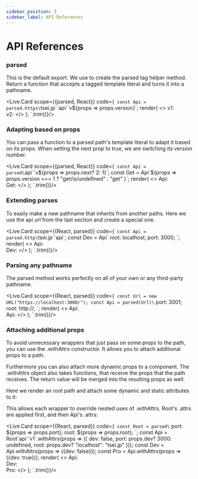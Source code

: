 ---
sidebar_position: 3
sidebar_label: API References
---

# API References

### parsed

This is the default export. We use to create the parsed tag helper method.
Return a function that accepts a tagged template literal and turns it into a pathname.


<Live.Card scope={{parsed, React}} code={`
const Api = parsed.https\`tsei.jp\`\`api\`\`v\${props => props.version}\`;
render(
  <>
    v1: <Api version={1}/> <br/>
    v2: <Api version={2}/>
  </>
);
`.trim()}/>

### Adapting based on props

You can pass a function to a parsed path's template literal to adapt it based on its props.
When setting the next prop to true, we are switching its version number.

<Live.Card scope={{parsed, React}} code={`
const Api = parsed\`api\`\`v\${props => props.next? 2: 1}\`;
const Get = Api\`\${props =>
  props.version === 1
    ? "get/is/undefined"
    : "get"
}\`;
render(
  <>
    Api: <Api/> <br/>
    Get: <Get next/>
  </>
);
`.trim()}/>

### Extending parses

To easily make a new pathname that inherits from another paths.
Here we use the api url from the last section and create a special one.


<Live.Card scope={{React, parsed}} code={`
const Api = parsed.http\`tsei.jp\`\`api\`;
const Dev = Api\`
  root: localhost;
  port: 3000;
\`;
render(
  <>
    Api: <Api/> <br/>
    Dev: <Dev/>
  </>
);
`.trim()}/>

### Parsing any pathname

The parsed method works perfectly on all of your own or any third-party pathname.

<Live.Card scope={{React, parsed}} code={`
const Url = new URL("https://localhost:3000/");
const Api = parsed(Url)\`
  port: 3001;
  root: http://;
\`;
render(
  <>
    Api: <Api/>
    <br/>
    Api: <Api port="8000"/>
  </>
);
`.trim()}/>

### Attaching additional props

To avoid unnecessary wrappers that just pass on some props to the path,
you can use the .withAttrs constructor.
It allows you to attach additional props to a path.

Furthermore you can also attach more dynamic props to a component.
The .withAttrs object also takes functions,
that receive the props that the path receives.
The return value will be merged into the resulting props as well.

Here we render an root path and attach some dynamic and static attributes to it:

This allows each wrapper to override nested uses of .withAttrs.
Root's .attrs are applied first, and then Api's .attrs:


<Live.Card scope={{React, parsed}} code={`
const Root = parsed\`
  port: \${props => props.port};
  root: \${props => props.root};
\`;
const Api = Root\`api\`\`v1\`.withAttrs(props => ({
  dev: false,
  port: props.dev? 3000: undefined,
  root: props.dev? "localhost": "tsei.jp"
}));
const Dev = Api.withAttrs(props => ({dev: false}));
const Pro = Api.withAttrs(props => ({dev: true}));
render(
  <>
    Api: <Api/> <br/>
    Dev: <Dev/> <br/>
    Pro: <Pro/>
  </>
);
`.trim()}/>
